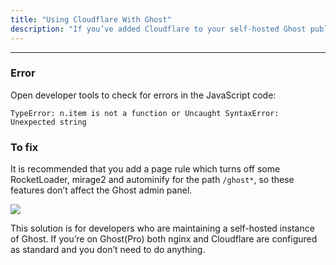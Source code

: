 ```yaml
---
title: "Using Cloudflare With Ghost"
description: "If you’ve added Cloudflare to your self-hosted Ghost publication and find that Ghost Admin doesn’t load after updates you may run into some errors in the JavaScript console:"
---
```


***

### Error

Open developer tools to check for errors in the JavaScript code:

`TypeError: n.item is not a function or Uncaught SyntaxError: Unexpected string`

### To fix

It is recommended that you add a page rule which turns off some RocketLoader, mirage2 and autominify for the path `/ghost*`, so these features don’t affect the Ghost admin panel.

<Frame>
  <img src="/images/c4549abf-cloudflare-ghost_hu3292e1ab34393a3f83860fc03720b502_39786_791x0_resize_q100_h2_box_3.webp" />
</Frame>

This solution is for developers who are maintaining a self-hosted instance of Ghost. If you’re on Ghost(Pro) both nginx and Cloudflare are configured as standard and you don’t need to do anything.
